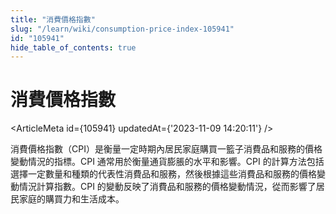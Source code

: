 ```yaml
---
title: "消費價格指數"
slug: "/learn/wiki/consumption-price-index-105941"
id: "105941"
hide_table_of_contents: true
---
```



# 消費價格指數

<ArticleMeta id={105941} updatedAt={'2023-11-09 14:20:11'} />
<div className='border-solid border-b border-t-0 my-4 border-[var(--ifm-color-gray-300)]' />

消費價格指數（CPI）是衡量一定時期內居民家庭購買一籃子消費品和服務的價格變動情況的指標。CPI 通常用於衡量通貨膨脹的水平和影響。CPI 的計算方法包括選擇一定數量和種類的代表性消費品和服務，然後根據這些消費品和服務的價格變動情況計算指數。CPI 的變動反映了消費品和服務的價格變動情況，從而影響了居民家庭的購買力和生活成本。
